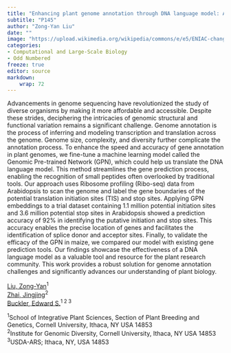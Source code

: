 ```yaml
---
title: "Enhancing plant genome annotation through DNA language model: A focus on arabidopsis and maize"
subtitle: "P145"
author: "Zong-Yan Liu"
date: ""
image: "https://upload.wikimedia.org/wikipedia/commons/e/e5/ENIAC-changing_a_tube.jpg"
categories: 
- Computational and Large-Scale Biology
- Odd Numbered
freeze: true
editor: source
markdown: 
    wrap: 72
---
```


Advancements in genome sequencing have revolutionized the study of diverse organisms by making it more affordable and accessible. Despite these strides, deciphering the intricacies of genomic structural and functional variation remains a significant challenge. Genome annotation is the process of inferring and modeling transcription and translation across the genome. Genome size, complexity, and diversity further complicate the annotation process. To enhance the speed and accuracy of gene annotation in plant genomes, we fine-tune a machine learning model called the Genomic Pre-trained Network (GPN), which could help us translate the DNA language model. This method streamlines the gene prediction process, enabling the recognition of small peptides often overlooked by traditional tools. Our approach uses Ribosome profiling (Ribo-seq) data from Arabidopsis to scan the genome and label the gene boundaries of the potential translation initiation sites (TIS) and stop sites. Applying GPN embeddings to a trial dataset containing 1.1 million potential initiation sites and 3.6 million potential stop sites in Arabidopsis showed a prediction accuracy of 92% in identifying the putative initiation and stop sites. This accuracy enables the precise location of genes and facilitates the identification of splice donor and acceptor sites. Finally, to validate the efficacy of the GPN in maize, we compared our model with existing gene prediction tools. Our findings showcase the effectiveness of a DNA language model as a valuable tool and resource for the plant research community. This work provides a robust solution for genome annotation challenges and significantly advances our understanding of plant biology.

<a href='mailto:zl843@cornell.edu'>Liu, Zong-Yan</a><sup>1</sup><br><a href='mailto:jz963@cornell.edu'>Zhai, Jingjing</a><sup>2</sup><br><a href='mailto:esb33@cornell.edu'>Buckler, Edward S.</a><sup>1 2 3</sup><br>

<sup>1</sup>School of Integrative Plant Sciences, Section of Plant Breeding and Genetics, Cornell University, Ithaca, NY USA 14853<br><sup>2</sup>Institute for Genomic Diversity, Cornell University, Ithaca, NY USA 14853<br><sup>3</sup>USDA-ARS; Ithaca, NY, USA 14853<br>